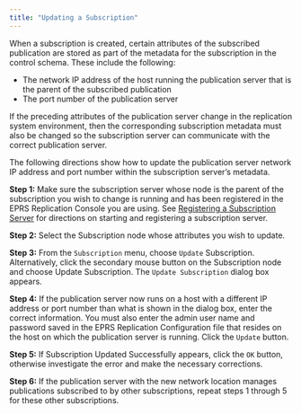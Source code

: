 ```yaml
---
title: "Updating a Subscription"
---
```


<div id="updating_subscription" class="registered_link"></div>

When a subscription is created, certain attributes of the subscribed publication are stored as part of the metadata for the subscription in the control schema. These include the following:

-   The network IP address of the host running the publication server that is the parent of the subscribed publication
-   The port number of the publication server

If the preceding attributes of the publication server change in the replication system environment, then the corresponding subscription metadata must also be changed so the subscription server can communicate with the correct publication server.

The following directions show how to update the publication server network IP address and port number within the subscription server’s metadata.

**Step 1:** Make sure the subscription server whose node is the parent of the subscription you wish to change is running and has been registered in the EPRS Replication Console you are using. See [Registering a Subscription Server](../03_creating_subscription/01_registering_subscription_server/#registering_subscription_server) for directions on starting and registering a subscription server.

**Step 2:** Select the Subscription node whose attributes you wish to update.

**Step 3:** From the `Subscription` menu, choose `Update` Subscription. Alternatively, click the secondary mouse button on the Subscription node and choose Update Subscription. The `Update Subscription` dialog box appears.

**Step 4:** If the publication server now runs on a host with a different IP address or port number than what is shown in the dialog box, enter the correct information. You must also enter the admin user name and password saved in the EPRS Replication Configuration file that resides on the host on which the publication server is running. Click the `Update` button.

**Step 5:** If Subscription Updated Successfully appears, click the `OK` button, otherwise investigate the error and make the necessary corrections.

**Step 6:** If the publication server with the new network location manages publications subscribed to by other subscriptions, repeat steps 1 through 5 for these other subscriptions.
